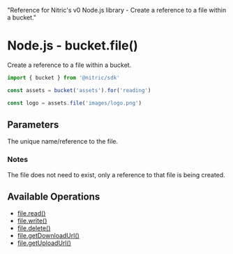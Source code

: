   "Reference for Nitric's v0 Node.js library - Create a reference to a file within a bucket."

# Node.js - bucket.file()

Create a reference to a file within a bucket.

```javascript
import { bucket } from '@nitric/sdk'

const assets = bucket('assets').for('reading')

const logo = assets.file('images/logo.png')
```

## Parameters

<Properties>
  <Property name="name" required type="string">
    The unique name/reference to the file.
  </Property>
</Properties>

### Notes

The file does not need to exist, only a reference to that file is being created.

## Available Operations

- [file.read()](./bucket-file-read)
- [file.write()](./bucket-file-write)
- [file.delete()](./bucket-file-delete)
- [file.getDownloadUrl()](./bucket-file-downloadurl)
- [file.getUploadUrl()](./bucket-file-uploadurl)

